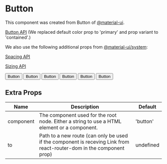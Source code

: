 
<Meta title="Components/Atoms/Button" component={Button} />

# Button

This component was created from Button of [@material-ui](https://material-ui.com).

[Button API](https://material-ui.com/api/button) (We replaced default color prop to 'primary' and prop variant to 'contained'.)

We also use the following additional props from [@material-ui/system](https://material-ui.com/system):

[Spacing API](https://material-ui.com/system/spacing)

[Sizing API](https://material-ui.com/system/sizing)

<Preview>
  <Story name="simple button">
    <Button variant="contained" color="primary" size="small" mr={2}>
      Button
    </Button>
    <Button variant="contained" color="primary" size="medium" mr={2}>
      Button
    </Button>
    <Button variant="contained" color="primary" size="large" mr={2}>
      Button
    </Button>
    <Button variant="contained" color="secondary" size="small" mr={2}>
      Button
    </Button>
    <Button variant="contained" color="secondary" size="medium" mr={2}>
      Button
    </Button>
    <Button variant="contained" color="secondary" size="large">
      Button
    </Button>
  </Story>
</Preview>

## Extra Props

| Name      | Description                                                                                                          | Default   |
| --------- | -------------------------------------------------------------------------------------------------------------------- | --------- |
| component | The component used for the root node. Either a string to use a HTML element or a component.                          | 'button'  |
| to        | Path to a new route (can only be used if the component is receving Link from react-router-dom in the component prop) | undefined |
